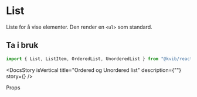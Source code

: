 
<Meta of={ListStories} />

<DocsContainer>

# List

Liste for å vise elementer. Den render en `<ul>` som standard.

## Ta i bruk

```jsx
import { List, ListItem, OrderedList, UnorderedList } from "@kvib/react";
```

<Feedback component="List" />

<DocsStory
  isVertical
  title="Ordered og Unordered list"
  description={""}
  story={<Canvas of={ListStories.Order} sourceState="hidden" />}
/>

<DocsHeading>Props</DocsHeading>
<Canvas of={ListStories.List} />
<Controls of={ListStories.List} />

</DocsContainer>
